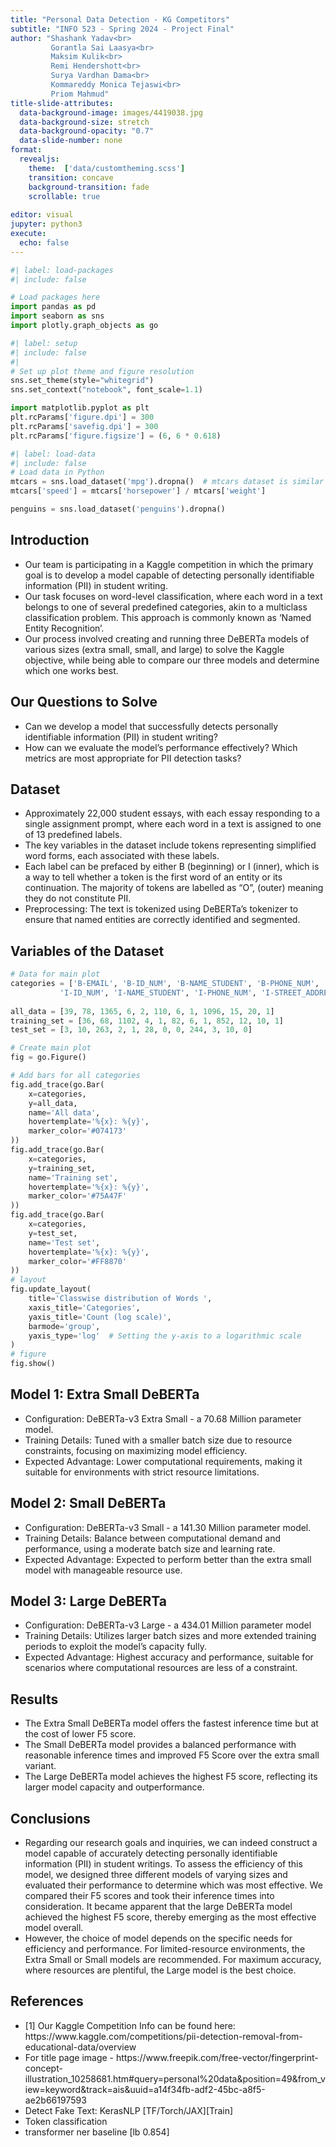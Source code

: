 ```yaml
---
title: "Personal Data Detection - KG Competitors"
subtitle: "INFO 523 - Spring 2024 - Project Final"
author: "Shashank Yadav<br>
         Gorantla Sai Laasya<br> 
         Maksim Kulik<br>
         Remi Hendershott<br>
         Surya Vardhan Dama<br>
         Kommareddy Monica Tejaswi<br>
         Priom Mahmud"
title-slide-attributes:
  data-background-image: images/4419038.jpg
  data-background-size: stretch
  data-background-opacity: "0.7"
  data-slide-number: none
format:
  revealjs:
    theme:  ['data/customtheming.scss']
    transition: concave
    background-transition: fade
    scrollable: true
  
editor: visual
jupyter: python3
execute:
  echo: false
---
```


```python
#| label: load-packages
#| include: false

# Load packages here
import pandas as pd
import seaborn as sns
import plotly.graph_objects as go

```

```python
#| label: setup
#| include: false
#| 
# Set up plot theme and figure resolution
sns.set_theme(style="whitegrid")
sns.set_context("notebook", font_scale=1.1)

import matplotlib.pyplot as plt
plt.rcParams['figure.dpi'] = 300
plt.rcParams['savefig.dpi'] = 300
plt.rcParams['figure.figsize'] = (6, 6 * 0.618)
```

```python
#| label: load-data
#| include: false
# Load data in Python
mtcars = sns.load_dataset('mpg').dropna()  # mtcars dataset is similar to the mpg dataset from seaborn
mtcars['speed'] = mtcars['horsepower'] / mtcars['weight']

penguins = sns.load_dataset('penguins').dropna()
```

## Introduction {.smaller}

-   Our team is participating in a Kaggle competition in which the primary goal is to develop a model capable of detecting personally identifiable information (PII) in student writing.
-   Our task focuses on word-level classification, where each word in a text belongs to one of several predefined categories, akin to a multiclass classification problem. This approach is commonly known as ‘Named Entity Recognition’. 
-   Our process involved creating and running three DeBERTa models of various sizes (extra small, small, and large) to solve the Kaggle objective, while being able to compare our three models and determine which one works best.


## Our Questions to Solve

-   Can we develop a model that successfully detects personally identifiable information (PII) in student writing?
-   How can we evaluate the model’s performance effectively? Which metrics are most appropriate for PII detection tasks?


## Dataset {.smaller}

-   Approximately 22,000 student essays, with each essay responding to a single assignment prompt, where each word in a text is assigned to one of 13 predefined labels. 
-   The key variables in the dataset include tokens representing simplified word forms, each associated with these labels.
-    Each label can be prefaced by either B (beginning) or I (inner), which is a way to tell whether a token is the first word of an entity or its continuation. The majority of tokens are labelled as “O”, (outer) meaning they do not constitute PII.
-   Preprocessing: The text is tokenized using DeBERTa’s tokenizer to ensure that named entities are correctly identified and segmented.



## Variables of the Dataset

```python
# Data for main plot
categories = ['B-EMAIL', 'B-ID_NUM', 'B-NAME_STUDENT', 'B-PHONE_NUM', 'B-STREET_ADDRESS', 'B-URL_PERSONAL', 'B-USERNAME', 
           'I-ID_NUM', 'I-NAME_STUDENT', 'I-PHONE_NUM', 'I-STREET_ADDRESS', 'I-URL_PERSONAL']
           
all_data = [39, 78, 1365, 6, 2, 110, 6, 1, 1096, 15, 20, 1]
training_set = [36, 68, 1102, 4, 1, 82, 6, 1, 852, 12, 10, 1]
test_set = [3, 10, 263, 2, 1, 28, 0, 0, 244, 3, 10, 0]

# Create main plot
fig = go.Figure()

# Add bars for all categories
fig.add_trace(go.Bar(
    x=categories,
    y=all_data,
    name='All data',
    hovertemplate='%{x}: %{y}',
    marker_color='#074173'
))
fig.add_trace(go.Bar(
    x=categories,
    y=training_set,
    name='Training set',
    hovertemplate='%{x}: %{y}',
    marker_color='#75A47F'
))
fig.add_trace(go.Bar(
    x=categories,
    y=test_set,
    name='Test set',
    hovertemplate='%{x}: %{y}',
    marker_color='#FF8870'
))
# layout
fig.update_layout(
    title='Classwise distribution of Words ',
    xaxis_title='Categories',
    yaxis_title='Count (log scale)',
    barmode='group',
    yaxis_type='log'  # Setting the y-axis to a logarithmic scale
)
# figure
fig.show()
```

## Model 1: Extra Small DeBERTa

-   Configuration: DeBERTa-v3 Extra Small - a 70.68 Million parameter model.
-   Training Details: Tuned with a smaller batch size due to resource constraints, focusing on maximizing model efficiency.
-   Expected Advantage: Lower computational requirements, making it suitable for environments with strict resource limitations.

## Model 2: Small DeBERTa

-   Configuration: DeBERTa-v3 Small - a 141.30 Million parameter model.
-   Training Details: Balance between computational demand and performance, using a moderate batch size and learning rate.
-   Expected Advantage: Expected to perform better than the extra small model with manageable resource use.

## Model 3: Large DeBERTa

-   Configuration: DeBERTa-v3 Large - a 434.01 Million parameter model
-   Training Details: Utilizes larger batch sizes and more extended training periods to exploit the model’s capacity fully.
-   Expected Advantage: Highest accuracy and performance, suitable for scenarios where computational resources are less of a constraint.

## Results 

-   The Extra Small DeBERTa model offers the fastest inference time but at the cost of lower F5 score.
-   The Small DeBERTa model provides a balanced performance with reasonable inference times and improved F5 Score over the extra small variant.
-   The Large DeBERTa model achieves the highest F5 score, reflecting its larger model capacity and outperformance.

## Conclusions

- Regarding our research goals and inquiries, we can indeed construct a model capable of accurately detecting personally identifiable information (PII) in student writings. To assess the efficiency of this model, we designed three different models of varying sizes and evaluated their performance to determine which was most effective. We compared their F5 scores and took their inference times into consideration. It became apparent that the large DeBERTa model achieved the highest F5 score, thereby emerging as the most effective model overall.
- However, the choice of model depends on the specific needs for efficiency and performance. For limited-resource environments, the Extra Small or Small models are recommended. For maximum accuracy, where resources are plentiful, the Large model is the best choice.

## References

- [1] Our Kaggle Competition Info can be found here: https://www.kaggle.com/competitions/pii-detection-removal-from-educational-data/overview
- For title page image - https://www.freepik.com/free-vector/fingerprint-concept-illustration_10258681.htm#query=personal%20data&position=49&from_view=keyword&track=ais&uuid=a14f34fb-adf2-45bc-a8f5-ae2b66197593
- Detect Fake Text: KerasNLP [TF/Torch/JAX][Train]
- Token classification
- transformer ner baseline [lb 0.854]
